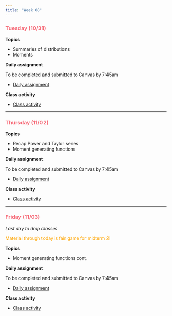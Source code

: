 ```yaml
---
title: "Week 08"
---
```


::: {style="color: #F66D7A"}
### Tuesday (10/31)
:::



**Topics**

-   Summaries of distributions
-   Moments

**Daily assignment**

To be completed and submitted to Canvas by 7:45am

-   [Daily assignment](daily/DA_20.pdf)

**Class activity**

-   [Class activity](class/CA_20.pdf)

------------------------------------------------------------------------

::: {style="color: #F66D7A"}
### Thursday (11/02)
:::


**Topics**

-   Recap Power and Taylor series
-   Moment generating functions

**Daily assignment**

To be completed and submitted to Canvas by 7:45am

-   [Daily assignment](daily/DA_21.pdf)

**Class activity**

-   [Class activity](class/CA_21.pdf)

------------------------------------------------------------------------

::: {style="color: #F66D7A"}
### Friday (11/03)
:::

*Last day to drop classes*

::: {style="color: orange"}
Material through today is fair game for midterm 2!
:::

**Topics**

-   Moment generating functions cont.

**Daily assignment**

To be completed and submitted to Canvas by 7:45am

-   [Daily assignment](daily/DA_22.pdf)

**Class activity**

-   [Class activity](class/CA_22.pdf)
